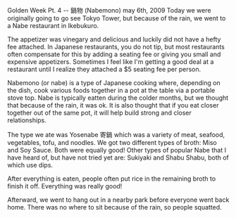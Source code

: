 Golden Week Pt. 4 -- 鍋物 (Nabemono)
may 6th, 2009
Today we were originally going to go see Tokyo Tower, but because of the rain, we went to a Nabe restaurant in Ikebukuro.

The appetizer was vinegary and delicious and luckily did not have a hefty fee attached. In Japanese restaurants, you do not tip, but most restaurants often compensate for this by adding a seating fee or giving you small and expensive appetizers. Sometimes I feel like I'm getting a good deal at a restaurant until I realize they attached a $5 seating fee per person.

Nabemono (or nabe) is a type of Japanese cooking where, depending on the dish, cook various foods together in a pot at the table via a portable stove top. Nabe is typically eatten during the colder months, but we thought that because of the rain, it was ok. It is also thought that if you eat closer together out of the same pot, it will help build strong and closer relationships.

The type we ate was Yosenabe 寄鍋 which was a variety of meat, seafood, vegetables, tofu, and noodles. We got two different types of broth: Miso and Soy Sauce. Both were equally good! Other types of popular Nabe that I have heard of, but have not tried yet are: Sukiyaki and Shabu Shabu, both of which use dips.

After everything is eaten, people often put rice in the remaining broth to finish it off. Everything was really good!

Afterward, we went to hang out in a nearby park before everyone went back home. There was no where to sit because of the rain, so people squatted.
